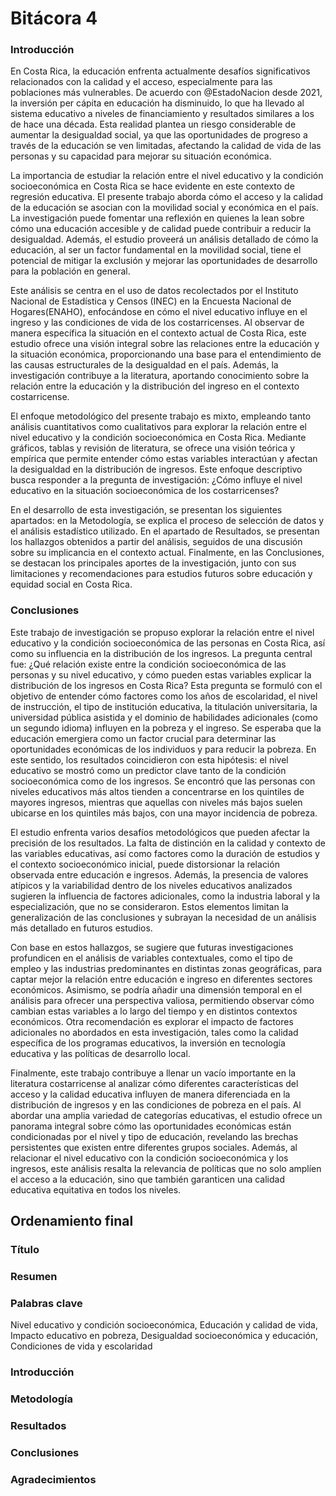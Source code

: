 # Bitácora 4

### Introducción

En Costa Rica, la educación enfrenta actualmente desafíos significativos relacionados con la calidad y el acceso, especialmente para las poblaciones más vulnerables. De acuerdo con @EstadoNacion desde 2021, la inversión per cápita en educación ha disminuido, lo que ha llevado al sistema educativo a niveles de financiamiento y resultados similares a los de hace una década. Esta realidad plantea un riesgo considerable de aumentar la desigualdad social, ya que las oportunidades de progreso a través de la educación se ven limitadas, afectando la calidad de vida de las personas y su capacidad para mejorar su situación económica. 

La importancia de estudiar la relación entre el nivel educativo y la condición socioeconómica en Costa Rica se hace evidente en este contexto de regresión educativa. El presente trabajo aborda cómo el acceso y la calidad de la educación se asocian con la movilidad social y económica en el país. La investigación puede fomentar una reflexión en quienes la lean sobre cómo una educación accesible y de calidad puede contribuir a reducir la desigualdad. Además, el estudio proveerá un análisis detallado de cómo la educación, al ser un factor fundamental en la movilidad social, tiene el potencial de mitigar la exclusión y mejorar las oportunidades de desarrollo para la población en general.

Este análisis se centra en el uso de datos recolectados por el Instituto Nacional de Estadística y Censos (INEC) en la Encuesta Nacional de Hogares(ENAHO), enfocándose en cómo el nivel educativo influye en el ingreso y las condiciones de vida de los costarricenses. Al observar de manera específica la situación en el contexto actual de Costa Rica, este estudio ofrece una visión integral sobre las relaciones entre la educación y la situación económica, proporcionando una base para el entendimiento de las causas estructurales de la desigualdad en el país. Además, la investigación contribuye a la literatura, aportando conocimiento sobre la relación entre la educación y la distribución del ingreso en el contexto costarricense.

El enfoque metodológico del presente trabajo es mixto, empleando tanto análisis cuantitativos como cualitativos para explorar la relación entre el nivel educativo y la condición socioeconómica en Costa Rica. Mediante gráficos, tablas y revisión de literatura, se ofrece una visión teórica y empírica que permite entender cómo estas variables interactúan y afectan la desigualdad en la distribución de ingresos. Este enfoque descriptivo busca responder a la pregunta de investigación: ¿Cómo influye el nivel educativo en la situación socioeconómica de los costarricenses?

En el desarrollo de esta investigación, se presentan los siguientes apartados: en la Metodología, se explica el proceso de selección de datos y el análisis estadístico utilizado. En el apartado de Resultados, se presentan los hallazgos obtenidos a partir del análisis, seguidos de una discusión sobre su implicancia en el contexto actual. Finalmente, en las Conclusiones, se destacan los principales aportes de la investigación, junto con sus limitaciones y recomendaciones para estudios futuros sobre educación y equidad social en Costa Rica.

### Conclusiones

Este trabajo de investigación se propuso explorar la relación entre el nivel educativo y la condición socioeconómica de las personas en Costa Rica, así como su influencia en la distribución de los ingresos. La pregunta central fue: ¿Qué relación existe entre la condición socioeconómica de las personas y su nivel educativo, y cómo pueden estas variables explicar la distribución de los ingresos en Costa Rica? Esta pregunta se formuló con el objetivo de entender cómo factores como los años de escolaridad, el nivel de instrucción, el tipo de institución educativa, la titulación universitaria, la universidad pública asistida y el dominio de habilidades adicionales (como un segundo idioma) influyen en la pobreza y el ingreso. Se esperaba que la educación emergiera como un factor crucial para determinar las oportunidades económicas de los individuos y para reducir la pobreza. En este sentido, los resultados coincidieron con esta hipótesis: el nivel educativo se mostró como un predictor clave tanto de la condición socioeconómica como de los ingresos. Se encontró que las personas con niveles educativos más altos tienden a concentrarse en los quintiles de mayores ingresos, mientras que aquellas con niveles más bajos suelen ubicarse en los quintiles más bajos, con una mayor incidencia de pobreza.

El estudio enfrenta varios desafíos metodológicos que pueden afectar la precisión de los resultados. La falta de distinción en la calidad y contexto de las variables educativas, así como factores como la duración de estudios y el contexto socioeconómico inicial, puede distorsionar la relación observada entre educación e ingresos. Además, la presencia de valores atípicos y la variabilidad dentro de los niveles educativos analizados sugieren la influencia de factores adicionales, como la industria laboral y la especialización, que no se consideraron. Estos elementos limitan la generalización de las conclusiones y subrayan la necesidad de un análisis más detallado en futuros estudios.

Con base en estos hallazgos, se sugiere que futuras investigaciones profundicen en el análisis de variables contextuales, como el tipo de empleo y las industrias predominantes en distintas zonas geográficas, para captar mejor la relación entre educación e ingreso en diferentes sectores económicos. Asimismo, se podría añadir una dimensión temporal en el análisis para ofrecer una perspectiva valiosa, permitiendo observar cómo cambian estas variables a lo largo del tiempo y en distintos contextos económicos. Otra recomendación es explorar el impacto de factores adicionales no abordados en esta investigación, tales como la calidad específica de los programas educativos, la inversión en tecnología educativa y las políticas de desarrollo local.

Finalmente, este trabajo contribuye a llenar un vacío importante en la literatura costarricense al analizar cómo diferentes características del acceso y la calidad educativa influyen de manera diferenciada en la distribución de ingresos y en las condiciones de pobreza en el país. Al abordar una amplia variedad de categorías educativas, el estudio ofrece un panorama integral sobre cómo las oportunidades económicas están condicionadas por el nivel y tipo de educación, revelando las brechas persistentes que existen entre diferentes grupos sociales. Además, al relacionar el nivel educativo con la condición socioeconómica y los ingresos, este análisis resalta la relevancia de políticas que no solo amplíen el acceso a la educación, sino que también garanticen una calidad educativa equitativa en todos los niveles.

\newpage

## Ordenamiento final

### Título

### Resumen

### Palabras clave

Nivel educativo y condición socioeconómica, Educación y calidad de vida, Impacto educativo en pobreza, Desigualdad socioeconómica y educación, Condiciones de vida y escolaridad

### Introducción

### Metodología

### Resultados

### Conclusiones

### Agradecimientos
